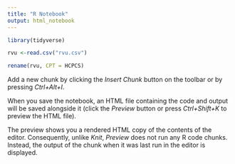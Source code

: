 ```yaml
---
title: "R Notebook"
output: html_notebook
---
```


```r
library(tidyverse)
```


```r
rvu <-read.csv("rvu.csv")
```


```r
rename(rvu, CPT = HCPCS)
```

Add a new chunk by clicking the *Insert Chunk* button on the toolbar or by pressing *Ctrl+Alt+I*.

When you save the notebook, an HTML file containing the code and output will be saved alongside it (click the *Preview* button or press *Ctrl+Shift+K* to preview the HTML file).

The preview shows you a rendered HTML copy of the contents of the editor. Consequently, unlike *Knit*, *Preview* does not run any R code chunks. Instead, the output of the chunk when it was last run in the editor is displayed.
